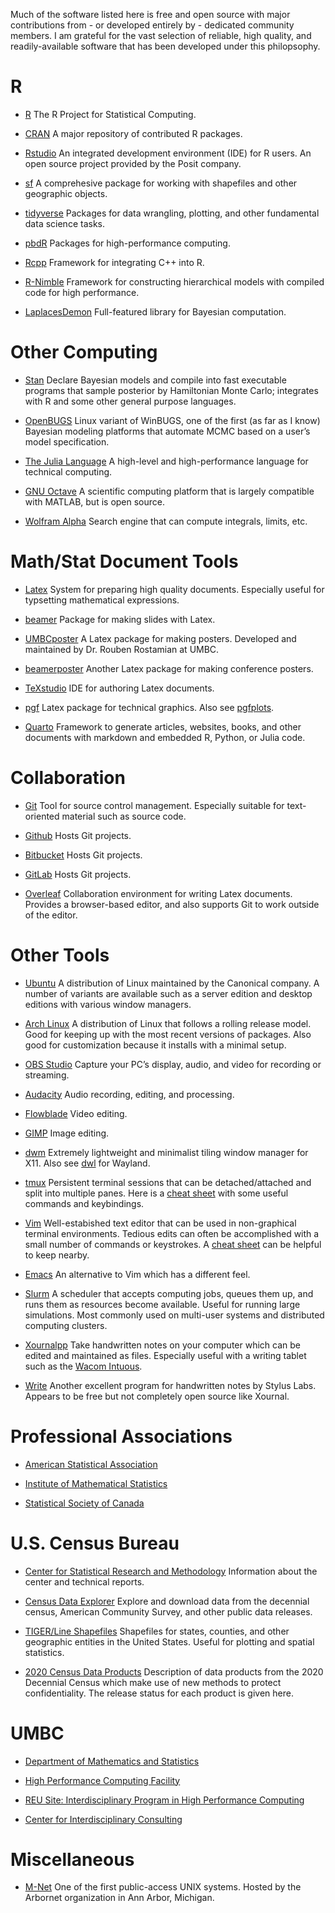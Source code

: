 Much of the software listed here is free and open source with major
contributions from - or developed entirely by - dedicated community members. I
am grateful for the vast selection of reliable, high quality, and
readily-available software that has been developed under this philopsophy.

# R

- [R](http://www.r-project.org) The R Project for Statistical Computing.

- [CRAN](https://cran.r-project.org) A major repository of contributed R
  packages.

- [Rstudio](https://posit.co) An integrated development environment (IDE) for
  R users. An open source project provided by the Posit company.

- [sf](https://cran.r-project.org/package=sf) A comprehesive package for
  working with shapefiles and other geographic objects.

- [tidyverse](https://www.tidyverse.org) Packages for data wrangling,
  plotting, and other fundamental data science tasks.

- [pbdR](https://pbdr.org) Packages for high-performance computing.

- [Rcpp](http://www.rcpp.org) Framework for integrating C++ into R.

- [R-Nimble](http://r-nimble.org) Framework for constructing hierarchical
  models with compiled code for high performance.

- [LaplacesDemon](https://github.com/LaplacesDemonR/LaplacesDemon)
  Full-featured library for Bayesian computation.

# Other Computing

- [Stan](http://mc-stan.org) Declare Bayesian models and compile into fast
  executable programs that sample posterior by Hamiltonian Monte Carlo;
  integrates with R and some other general purpose languages.

- [OpenBUGS](https://www.mrc-bsu.cam.ac.uk/software/bugs/openbugs) Linux
  variant of WinBUGS, one of the first (as far as I know) Bayesian modeling
  platforms that automate MCMC based on a user's model specification.

- [The Julia Language](http://julialang.org)
  A high-level and high-performance language for technical computing.

- [GNU Octave](https://octave.org) A scientific computing platform that is
  largely compatible with MATLAB, but is open source.

- [Wolfram Alpha](http://www.wolframalpha.com) Search engine that can compute
  integrals, limits, etc.

# Math/Stat Document Tools

- [Latex](https://www.latex-project.org) System for preparing high quality
  documents. Especially useful for typsetting mathematical expressions.

- [beamer](https://ctan.org/pkg/beamer) Package for making slides with Latex.

- [UMBCposter](http://www.math.umbc.edu/~rouben/umbcposter) A Latex package
  for making posters. Developed and maintained by Dr. Rouben Rostamian at UMBC.

- [beamerposter](https://ctan.org/pkg/beamerposter) Another Latex package for
  making conference posters.

- [TeXstudio](https://www.texstudio.org) IDE for authoring Latex documents.

- [pgf](https://ctan.org/pkg/pgf) Latex package for technical graphics. Also
  see [pgfplots](https://ctan.org/pkg/pgfplots).

- [Quarto](https://quarto.org) Framework to generate articles, websites,
  books, and other documents with markdown and embedded R, Python, or Julia
  code.

# Collaboration

- [Git](https://git-scm.com) Tool for source control management. Especially
  suitable for text-oriented material such as source code.

- [Github](https://github.com) Hosts Git projects.

- [Bitbucket](https://bitbucket.org) Hosts Git projects.

- [GitLab](https://gitlab.com) Hosts Git projects.

- [Overleaf](https://www.overleaf.com) Collaboration environment for writing
  Latex documents. Provides a browser-based editor, and also supports Git to
  work outside of the editor.

# Other Tools

- [Ubuntu](https://ubuntu.com) A distribution of Linux maintained by
  the Canonical company. A number of variants are available such as a server
  edition and desktop editions with various window managers.

- [Arch Linux](https://archlinux.org) A distribution of Linux that follows a
  rolling release model. Good for keeping up with the most recent versions of
  packages. Also good for customization because it installs with a minimal
  setup.

- [OBS Studio](https://obsproject.com) Capture your PC's display, audio, and
  video for recording or streaming.

- [Audacity](https://www.audacityteam.org) Audio recording, editing, and
  processing.

- [Flowblade](https://jliljebl.github.io/flowblade) Video editing.

- [GIMP](https://www.gimp.org) Image editing.

- [dwm](https://dwm.suckless.org) Extremely lightweight and minimalist tiling
  window manager for X11. Also see [dwl](https://codeberg.org/dwl) for
  Wayland.

- [tmux](https://github.com/tmux/tmux/wiki) Persistent terminal sessions that
  can be detached/attached and split into multiple panes. Here is a
  [cheat sheet](https://gist.github.com/MohamedAlaa/2961058) with some useful
  commands and keybindings.

- [Vim](https://www.vim.org) Well-estabished text editor that can be used in
  non-graphical terminal environments. Tedious edits can often be accomplished
  with a small number of commands or keystrokes. A
  [cheat sheet](https://vim.rtorr.com) can be helpful to keep nearby.

- [Emacs](https://www.gnu.org/software/emacs) An alternative to Vim which has
  a different feel.

- [Slurm](https://slurm.schedmd.com) A scheduler that accepts computing jobs,
  queues them up, and runs them as resources become available. Useful for
  running large simulations. Most commonly used on multi-user systems and
  distributed computing clusters.

- [Xournalpp](https://xournalpp.github.io) Take handwritten notes on your
  computer which can be edited and maintained as files. Especially useful with
  a writing tablet such as the
  [Wacom Intuous](https://www.wacom.com/en-us/products/pen-tablets/wacom-intuos).

- [Write](https://www.styluslabs.com) Another excellent program for handwritten
  notes by Stylus Labs. Appears to be free but not completely open source like
  Xournal.

# Professional Associations

- [American Statistical Association](http://www.amstat.org)

- [Institute of Mathematical Statistics](http://imstat.org)

- [Statistical Society of Canada](http://www.ssc.ca)

# U.S. Census Bureau

- [Center for Statistical Research and Methodology](https://www.census.gov/topics/research/stat-research.html)
  Information about the center and technical reports.

- [Census Data Explorer](https://data.census.gov) Explore and download data
  from the decennial census, American Community Survey, and other public data
  releases.

- [TIGER/Line Shapefiles](https://www.census.gov/geographies/mapping-files/time-series/geo/tiger-line-file.html)
  Shapefiles for states, counties, and other geographic entities in the United
  States. Useful for plotting and spatial statistics.

- [2020 Census Data Products](https://www.census.gov/programs-surveys/decennial-census/decade/2020/planning-management/release/about-2020-data-products.html)
  Description of data products from the 2020 Decennial Census which make use of
  new methods to protect confidentiality. The release status for each product
  is given here.

# UMBC

- [Department of Mathematics and Statistics](https://mathstat.umbc.edu)

- [High Performance Computing Facility](http://www.umbc.edu/hpcf)

- [REU Site: Interdisciplinary Program in High Performance Computing](http://www.umbc.edu/hpcreu)

- [Center for Interdisciplinary Consulting](http://www.umbc.edu/circ)

# Miscellaneous

- [M-Net](http://www.arbornet.org/m-net.php) One of the first public-access
  UNIX systems. Hosted by the Arbornet organization in Ann Arbor, Michigan.

